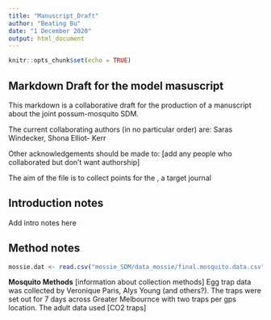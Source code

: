 ```yaml
---
title: "Manuscript_Draft"
author: "Beating Bu"
date: "1 December 2020"
output: html_document
---
```


```r
knitr::opts_chunk$set(echo = TRUE)
```

## **Markdown Draft for the model masuscript**

This markdown is a collaborative draft for the production of a manuscript about the joint possum-mosquito SDM.

The current collaborating authors (in no particular order) are: Saras Windecker, Shona Elliot- Kerr 

Other acknowledgements should be made to: [add any people who collaborated but don't want authorship]


The aim of the file is to collect points for the , a target journal 

## Introduction notes

Add intro notes here

## Method notes
```r
mossie.dat <- read.csv("mossie_SDM/data_mossie/final.mosquito.data.csv")
```

**Mosquito Methods**
[information about collection methods]
Egg trap data was collected by Veronique Paris, Alys Young (and others?). The traps were set out for 7 days across Greater Melbournce with two traps per gps location. The adult data used [CO2 traps]

